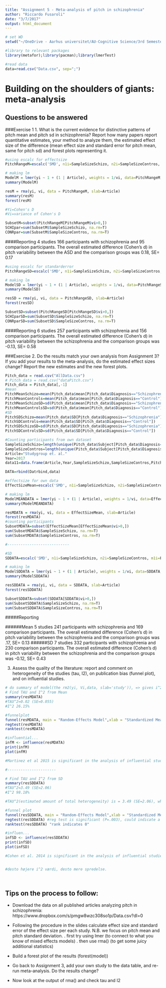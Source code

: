```yaml
---
title: "Assignment 5 - Meta-analysis of pitch in schizophrenia"
author: "Riccardo Fusaroli"
date: "3/7/2017"
output: html_document
---
```


```r
# set WD
setwd("~/OneDrive - Aarhus universitet/AU-Cognitive Science/3rd Semester/Experimental Methods 3/Exercise/Assignments/Assignment_2")

#library to relevant packages
library(metafor);library(pacman);library(lmerTest)

#read data
data=read.csv("Data.csv", sep=";")
```

# Building on the shoulders of giants: meta-analysis

## Questions to be answered
###Exercise 1
1. What is the current evidence for distinctive patterns of pitch mean and pitch sd in schizophrenia? Report how many papers report quantitative estimates, your method to analyze them, the estimated effect size of the difference (mean effect size and standard error for pitch mean, same for pitch sd) and forest plots representing it. 
```r

#using escalc for effectsize
PitchRangeM=escalc('SMD', n1i=SampleSizeSchizo, n2i=SampleSizeContros, m1i=PitchMeanSchizo, m2i=PitchMeanControls, sd1i=PitchMeanSchizoSD, sd2i=PitchMeanControlsSD, data = data)

# making lm
ModelM = lmer(yi ~ 1 + (1 | Article), weights = 1/vi, data=PitchRangeM, control=lmerControl(check.nobs.vs.nlev="ignore", check.nobs.vs.nRE="ignore"))
summary(ModelM)

resM = rma(yi, vi, data = PitchRangeM, slab=Article)
summary(resM)
forest(resM)

#Yi=Cohen's D
#Vi=variance of Cohen's D

SubsetM=subset(PitchRangeM[PitchRangeM$vi>0,])
SCHIpar=sum(SubsetM$SampleSizeSchizo, na.rm=T)
CONRpar=sum(SubsetM$SampleSizeContros, na.rm=T)
```
####Reporting
4 studies
166 participants with schizophrenia and 95 comparison participants.
The overall estimated difference (Cohen’s d) in pitch variability between the ASD and the comparison groups was 0.18, SE= 0.17

```r
#using escalc for standarderror
PitchRangeSD=escalc('SMD', n1i=SampleSizeSchizo, n2i=SampleSizeContros, m1i=PitchSDSchizo, m2i=PitchSDControls, sd1i=PitchSDSchizoSD, sd2i=PitchSDControlsSD, data = data)

# making lm
ModelSD = lmer(yi ~ 1 + (1 | Article), weights = 1/vi, data=PitchRangeSD, control=lmerControl(check.nobs.vs.nlev="ignore", check.nobs.vs.nRE="ignore"))
summary(ModelSD)

resSD = rma(yi, vi, data = PitchRangeSD, slab=Article)
forest(resSD)

SubsetSD=subset(PitchRangeSD[PitchRangeSD$vi>0,])
SCHIparSD=sum(SubsetSD$SampleSizeSchizo, na.rm=T)
CONRparSD=sum(SubsetSD$SampleSizeContros, na.rm=T)
```
####Reporting
6 studies
257 participants with schizophrenia and 156 comparison participants.
The overall estimated difference (Cohen’s d) in pitch variability between the schizophrenia and the comparison groups was -0.13, SE= 0.58

###Exercise 
2. Do the results match your own analysis from Assignment 3? If you add your results to the meta-analysis, do the estimated effect sizes change? Report the new estimates and the new forest plots.
```r
Pitch_data = read.csv("AllData.csv")
# Pitch_data = read.csv("dataPitch.csv")
Pitch_data = Pitch_data[,-1]
#mean
PitchMeanSchizo=mean(Pitch_data$mean[Pitch_data$Diagnosis=="Schizophrenia"])
PitchMeanControls=mean(Pitch_data$mean[Pitch_data$Diagnosis=="Control"])
PitchMeanSchizoSD=sd(Pitch_data$mean[Pitch_data$Diagnosis=="Schizophrenia"])
PitchMeanControlsSD=sd(Pitch_data$mean[Pitch_data$Diagnosis=="Control"])
#SD
PitchSDSchizo=mean(Pitch_data$SD[Pitch_data$Diagnosis=="Schizophrenia"])
PitchSDControls=mean(Pitch_data$SD[Pitch_data$Diagnosis=="Control"])
PitchSDSchizoSD=sd(Pitch_data$SD[Pitch_data$Diagnosis=="Schizophrenia"])
PitchSDControlsSD=sd(Pitch_data$SD[Pitch_data$Diagnosis=="Control"])

#Counting participants from own dataset
SampleSizeSchizo=length(unique(Pitch_data$Subject[Pitch_data$Diagnosis=="Schizophrenia"]))
SampleSizeContros=length(unique(Pitch_data$Subject[Pitch_data$Diagnosis=="Control"]))
Article="Studygroup et. al."
Year=2017
data11=data.frame(Article,Year,SampleSizeSchizo,SampleSizeContros,PitchMeanControls,PitchMeanControlsSD,PitchMeanSchizo,PitchMeanSchizoSD,PitchSDControls,PitchSDControlsSD,PitchSDSchizo,PitchSDSchizoSD)

DATA=rbind(Datrbind,data)

```

```r
#effectsize for own data
EffectSizeMean=escalc('SMD', n1i=SampleSizeSchizo, n2i=SampleSizeContros, m1i=PitchMeanSchizo, m2i=PitchMeanControls, sd1i=PitchMeanSchizoSD, sd2i=PitchMeanControlsSD, data = DATA)

# making lm
ModelMEANDATA = lmer(yi ~ 1 + (1 | Article), weights = 1/vi, data=EffectSizeMean, control=lmerControl(check.nobs.vs.nlev="ignore", check.nobs.vs.nRE="ignore"))
summary(ModelMEANDATA)

resMDATA = rma(yi, vi, data = EffectSizeMean, slab=Article)
forest(resMDATA)
#counting participants
SubsetMDATA=subset(EffectSizeMean[EffectSizeMean$vi>0,])
sum(SubsetMDATA$SampleSizeSchizo, na.rm=T)
sum(SubsetMDATA$SampleSizeContros, na.rm=T)

#----------------------------

#SD
SDDATA=escalc('SMD', n1i=SampleSizeSchizo, n2i=SampleSizeContros, m1i=PitchSDSchizo, m2i=PitchSDControls, sd1i=PitchSDSchizoSD, sd2i=PitchSDControlsSD, data = DATA)

# making lm
ModelSDDATA = lmer(yi ~ 1 + (1 | Article), weights = 1/vi, data=SDDATA, control=lmerControl(check.nobs.vs.nlev="ignore", check.nobs.vs.nRE="ignore"))
summary(ModelSDDATA)

resSDDATA = rma(yi, vi, data = SDDATA, slab=Article)
forest(resSDDATA)

SubsetSDDATA=subset(SDDATA[SDDATA$vi>0,])
sum(SubsetSDDATA$SampleSizeSchizo, na.rm=T)
sum(SubsetSDDATA$SampleSizeContros, na.rm=T)
```
#####Reporting

######Mean
5 studies
241 participants with schizophrenia and 169 comparison participants.
The overall estimated difference (Cohen’s d) in pitch variability between the schizophrenia and the comparison groups was .17, SE= 0.13
######SD
7 studies
332 participants with schizophrenia and 230 comparison participants.
The overall estimated difference (Cohen’s d) in pitch variability between the schizophrenia and the comparison groups was -0.12, SE= 0.43


3. Assess the quality of the literature: report and comment on heterogeneity of the studies (tau, I2), on publication bias (funnel plot), and on influential studies.
```r
# do summary of model(the rm2(yi, Vi,data, slab='study')), => gives i^2 and TAU^2(how much var. between study).
# Find TAU and I^2 from Mean
summary(resMDATA)
#TAU^2=0.02 (SE=0.055)
#I^2 26.15%

#funnelplot
funnel(resMDATA, main = "Random-Effects Model",xlab = "Standardized Mean Difference")
regtest(resMDATA)
ranktest(resMDATA)

#influential...
infM <- influence(resMDATA)
print(infM)
plot(infM)

#Martinez et al 2015 is significant in the analysis of influential studies, which indicates that it is an outlier, and thus this study affects the analysis... funnelplot

#----------------------

# Find TAU and I^2 from SD
summary(resSDDATA)
#TAU^2=3.49 (SE=2.06)
#I^2 98.18%

#TAU^2(estimated amount of total heterogeneity) is = 3.49 (SE=2.06), while I^2 (total heterogeneity / total variability) is = 98.18%. These high values indicate a relatively high amount of spreaded data. Cohen et al's study, is also far away....

#funnel plot
funnel(resSDDATA, main = "Random-Effects Model",xlab = "Standardized Mean Difference")
regtest(resSDDATA) #reg test is significant (P=.003), could indicate a publication bias. 
ranktest(resSDDATA) "rank indicates 0"

#influen...
infSD <- influence(resSDDATA)
print(infSD)
plot(infSD)

#Cohen et al. 2014 is significant in the analysis of influential studies, which indicates that it is an outlier, and thus this study affects the analysis... funnelplot


#desto højere i^2 værdi, desto mere spredelse.




```


## Tips on the process to follow:

- Download the data on all published articles analyzing pitch in schizophrenia: https://www.dropbox.com/s/pmgw8wzc308so1p/Data.csv?dl=0
- Following the procedure in the slides calculate effect size and standard error of the effect size per each study. N.B. we focus on pitch mean and pitch standard deviation.
 . first try using lmer (to connect to what you know of mixed effects models)
 . then use rma() (to get some juicy additional statistics)

- Build a forest plot of the results (forest(model))
 
- Go back to Assignment 3, add your own study to the data table, and re-run meta-analysis. Do the results change?

- Now look at the output of rma() and check tau and I2


